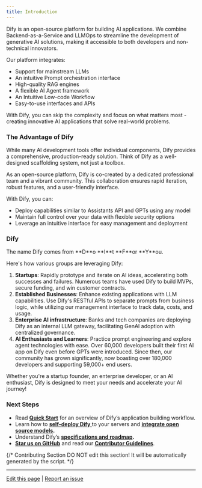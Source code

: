 ```yaml
---
title: Introduction
---
```


Dify is an open-source platform for building AI applications. We combine Backend-as-a-Service and LLMOps to streamline the development of generative AI solutions, making it accessible to both developers and non-technical innovators.

Our platform integrates:

- Support for mainstream LLMs
- An intuitive Prompt orchestration interface
- High-quality RAG engines
- A flexible AI Agent framework
- An Intuitive Low-code Workflow
- Easy-to-use interfaces and APIs

With Dify, you can skip the complexity and focus on what matters most - creating innovative AI applications that solve real-world problems.

### The Advantage of Dify

While many AI development tools offer individual components, Dify provides a comprehensive, production-ready solution. Think of Dify as a well-designed scaffolding system, not just a toolbox.

As an open-source platform, Dify is co-created by a dedicated professional team and a vibrant community. This collaboration ensures rapid iteration, robust features, and a user-friendly interface.

With Dify, you can:

- Deploy capabilities similar to Assistants API and GPTs using any model
- Maintain full control over your data with flexible security options
- Leverage an intuitive interface for easy management and deployment

### Dify

<Info>
The name Dify comes from **D**o **I**t **F**or **Y**ou. 
</Info>

Here's how various groups are leveraging Dify:

1. **Startups**: Rapidly prototype and iterate on AI ideas, accelerating both successes and failures. Numerous teams have used Dify to build MVPs, secure funding, and win customer contracts.
2. **Established Businesses**: Enhance existing applications with LLM capabilities. Use Dify's RESTful APIs to separate prompts from business logic, while utilizing our management interface to track data, costs, and usage.
3. **Enterprise AI infrastructure**: Banks and tech companies are deploying Dify as an internal LLM gateway, facilitating GenAI adoption with centralized governance.
4. **AI Enthusiasts and Learners**: Practice prompt engineering and explore agent technologies with ease. Over 60,000 developers built their first AI app on Dify even before GPTs were introduced. Since then, our community has grown significantly, now boasting over 180,000 developers and supporting 59,000+ end users.

Whether you're a startup founder, an enterprise developer, or an AI enthusiast, Dify is designed to meet your needs and accelerate your AI journey!

### Next Steps

- Read [**Quick Start**](/en/guides/application-orchestrate/readme) for an overview of Dify’s application building workflow.
- Learn how to [**self-deploy Dify** ](/en/getting-started/install-self-hosted/readme)to your servers and [**integrate open source models**](/en/guides/model-configuration/readme)**.**
- Understand Dify’s [**specifications and roadmap**](/en/getting-started/readme/features-and-specifications)**.**
- [**Star us on GitHub**](https://github.com/langgenius/dify) and read our [**Contributor Guidelines**](/en/community/contribution).

{/*
Contributing Section
DO NOT edit this section!
It will be automatically generated by the script.
*/}

---

[Edit this page](https://github.com/langgenius/dify-docs/edit/main/en/introduction.mdx) | [Report an issue](https://github.com/langgenius/dify-docs/issues/new?template=docs.yml)

